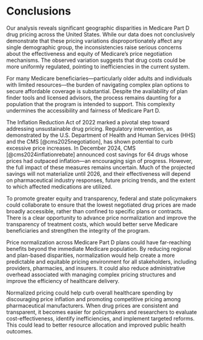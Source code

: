 # Conclusions

Our analysis reveals significant geographic disparities in Medicare Part D drug pricing across the United States. While our data does not conclusively demonstrate that these pricing variations disproportionately affect any single demographic group, the inconsistencies raise serious concerns about the effectiveness and equity of Medicare’s price negotiation mechanisms. The observed variation suggests that drug costs could be more uniformly regulated, pointing to inefficiencies in the current system.

For many Medicare beneficiaries—particularly older adults and individuals with limited resources—the burden of navigating complex plan options to secure affordable coverage is substantial. Despite the availability of plan finder tools and licensed advisors, the process remains daunting for a population that the program is intended to support. This complexity undermines the accessibility and fairness of Medicare Part D.  

The Inflation Reduction Act of 2022 marked a pivotal step toward addressing unsustainable drug pricing. Regulatory intervention, as demonstrated by the U.S. Department of Health and Human Services (HHS) and the CMS [@cms2025negotiation], has shown potential to curb excessive price increases. In December 2024, CMS [@cms2024inflationrebate] announced cost savings for 64 drugs whose prices had outpaced inflation—an encouraging sign of progress. However, the full impact of these measures remains uncertain. Much of the projected savings will not materialize until 2026, and their effectiveness will depend on pharmaceutical industry responses, future pricing trends, and the extent to which affected medications are utilized.

To promote greater equity and transparency, federal and state policymakers could collaborate to ensure that the lowest negotiated drug prices are made broadly accessible, rather than confined to specific plans or contracts. There is a clear opportunity to advance price normalization and improve the transparency of treatment costs, which would better serve Medicare beneficiaries and strengthen the integrity of the program.

Price normalization across Medicare Part D plans could have far-reaching benefits beyond the immediate Medicare population. By reducing regional and plan-based disparities, normalization would help create a more predictable and equitable pricing environment for all stakeholders, including providers, pharmacies, and insurers. It could also reduce administrative overhead associated with managing complex pricing structures and improve the efficiency of healthcare delivery.

Normalized pricing could help curb overall healthcare spending by discouraging price inflation and promoting competitive pricing among pharmaceutical manufacturers. When drug prices are consistent and transparent, it becomes easier for policymakers and researchers to evaluate cost-effectiveness, identify inefficiencies, and implement targeted reforms. This could lead to better resource allocation and improved public health outcomes.


